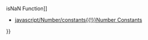 {{Page_Title}}
{{Flags}}
{{Summary_Section|A special constant that specifies thatNot an expression is not a number.

}}
{{JS_Syntax|Formats={{JS_Syntax_Format
|Format= NaN }}
}}
{{Remarks_Section
|Remarks=The '''NaN''' constant (not a number) is a member of the '''Global''' object, and is made available when the scripting engine is initialized.
}}
{{See_Also_Section
|Manual_links=* [[javascript/isNaN{{!}}isNaN Function]]
* [[javascript/Number/constants{{!}}Number Constants]]
}}
{{Topics | JS Basic}}

{{External_Attribution
|Is_CC-BY-SA=No
|Sources=MSDN
|MDN_link=
|MSDN_link=http://msdn.microsoft.com/en-us/library/ie/z2bz9h52(v=vs.94).aspx
|HTML5Rocks_link=
}}
